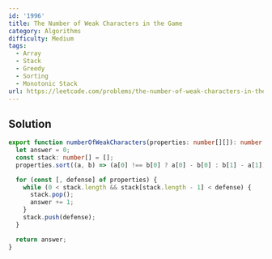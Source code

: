 ```yaml
---
id: '1996'
title: The Number of Weak Characters in the Game
category: Algorithms
difficulty: Medium
tags:
  - Array
  - Stack
  - Greedy
  - Sorting
  - Monotonic Stack
url: https://leetcode.com/problems/the-number-of-weak-characters-in-the-game
---
```


## Solution

```typescript filename="solution.ts" copy
export function numberOfWeakCharacters(properties: number[][]): number {
  let answer = 0;
  const stack: number[] = [];
  properties.sort((a, b) => (a[0] !== b[0] ? a[0] - b[0] : b[1] - a[1]));

  for (const [, defense] of properties) {
    while (0 < stack.length && stack[stack.length - 1] < defense) {
      stack.pop();
      answer += 1;
    }
    stack.push(defense);
  }

  return answer;
}
```
